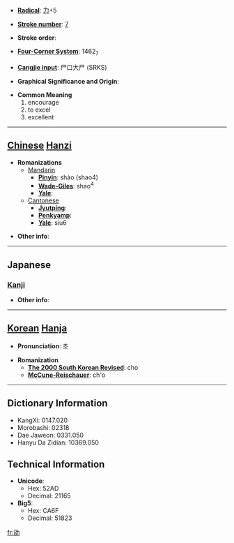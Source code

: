 * '''[[Wiktionary:Chinese radical index| Radical]]''': [[Wiktionary:Chinese radical index 力|力]]+5

* '''[[Wiktionary:Chinese total strokes index|Stroke number]]''': [[Wiktionary:Chinese total strokes index 7|7]]

* '''Stroke order''': 

* '''[[Wiktionary:Chinese four corner index|Four-Corner System]]''': 1462<sub>7</sub>

* '''[[Wiktionary:Chinese Cangjie index|Cangjie input]]''': 尸口大尸 (SRKS)

* '''Graphical Significance and Origin''': 

* '''Common Meaning'''
*#encourage
*# to excel
*# excellent


----

== [[Chinese]] [[Hanzi]] ==

* '''Romanizations'''
** [[Mandarin]]
*** '''[[Pinyin]]''': shào (shao4)
*** '''[[Wade-Giles]]''': shao<sup>4</sup>
*** '''[[Yale]]''': 
**[[Cantonese]]
***'''[[Jyutping]]''':
***'''[[Penkyamp]]''': 
***'''[[Yale]]''': siu6

* '''Other info''': 

----

==Japanese==
===[[Kanji]]===
{{kanji|on readings=[[しょう]] (shō)|kun readings=[[つとめる]] (tsutomeru)}}

* '''Other info''':  

----

== [[Korean]] [[Hanja]] ==

* '''Pronunciation''': 초

* '''Romanization'''
** '''[[The 2000 South Korean Revised Romanization|The 2000 South Korean Revised]]''': cho
** '''[[McCune-Reischauer]]''': ch'o

----

== Dictionary Information ==

* KangXi: 0147.020
* Morobashi: 02318
* Dae Jaweon: 0331.050
* Hanyu Da Zidian: 10369.050

== Technical Information ==

* '''Unicode''':
** Hex: 52AD
** Decimal: 21165
* '''Big5''':
** Hex: CA6F
** Decimal: 51823

[[fr:劭]]